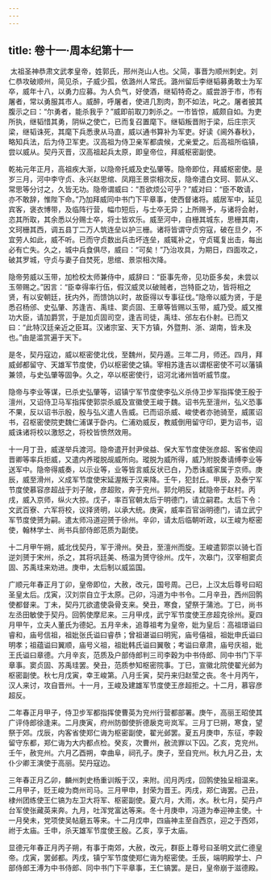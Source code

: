 ```yaml
---
---
---
```

title: 卷十一·周本纪第十一
---

 太祖圣神恭肃文武孝皇帝，姓郭氏，邢州尧山人也。父简，事晋为顺州刺史。刘仁恭攻破顺州，简见杀，子威少孤，依潞州人常氏。潞州留后李继韬募勇敢士为军卒，威年十八，以勇力应募。为人负气，好使酒，继韬特奇之。威尝游于市，市有屠者，常以勇服其市人。威醉，呼屠者，使进几割肉，割不如法，叱之。屠者披其腹示之曰：“尔勇者，能杀我乎？”威即前取刀刺杀之。一市皆惊，威颇自如。为吏所执，继韬惜其勇，阴纵之使亡，已而复召置麾下。继韬叛晋附于梁，后庄宗灭梁，继韬诛死，其麾下兵悉隶从马直，威以通书算补为军吏。好读《阃外春秋》，略知兵法，后为侍卫军吏。汉高祖为侍卫亲军都虞候，尤亲爱之。后高祖所临镇，尝以威从。契丹灭晋，汉高祖起兵太原，即皇帝位，拜威枢密副使。

乾祐元年正月，高祖疾大渐，以隐帝托威及史弘肇等。隐帝即位，拜威枢密使。是岁三月，河中李守贞、永兴赵思绾、凤翔王景崇相次反，隐帝遣白文珂、郭从义、常思等分讨之，久皆无功。隐帝谓威曰：“吾欲烦公可乎？”威对曰：“臣不敢请，亦不敢辞，惟陛下命。”乃加拜威同中书门下平章事，使西督诸将。威居军中，延见宾客，褒衣博带，及临阵行营，幅巾短后，与士卒无异；上所赐予，与诸将会射，恣其所取，其余悉以分赐士卒，将士皆欢乐。威至河中，自栅其城东，思栅其南，文珂栅其西，调五县丁二万人筑连垒以护三栅。诸将皆谓守贞穷寇，破在旦夕，不宜劳人如此，威不听。已而守贞数出兵击坏连垒，威辄补之，守贞辄复出击，每出必有亡失。久之，城中兵食俱尽，威曰：“可矣！”乃治攻具，为期日，四面攻之，破其罗城，守贞与妻子自焚死，思绾、景崇相次降。

隐帝劳威以玉带，加检校太师兼侍中，威辞曰：“臣事先帝，见功臣多矣，未尝以玉带赐之。”因言：“臣幸得率行伍，假汉威灵以破贼者，岂特臣之功，皆将相之贤，有以安朝廷，抚内外，而馈饷以时，故臣得以专事征伐。”隐帝以威为贤，于是悉召杨邠、史弘肇、苏逢吉、禹珪、窦贞固、王章等皆赐以玉带，威乃受。威又推功大臣，请加爵赏，于是加贞固司空，逢吉司徒，禹珪、邠左右仆射。已而又曰：“此特汉廷亲近之臣耳。汉诸宗室、天下方镇，外暨荆、浙、湖南，皆未及也。”由是滥赏遍于天下。

是冬，契丹寇边，威以枢密使北伐，至魏州，契丹遁。三年二月，师还。四月，拜威邺都留守、天雄军节度使，仍以枢密使之镇。宰相苏逢吉以谓枢密使不可以藩镇兼领，与史弘肇等固争。久之，卒以枢密使行，诏河北诸州皆听威节度。

隐帝与李业等谋，已杀史弘肇等，诏镇宁军节度使李弘义杀侍卫步军指挥使王殷于澶州，又诏侍卫马军指挥使郭崇杀威及宣徽使王峻于魏。诏书先至澶州，弘义恐事不果，反以诏书示殷，殷与弘义遣人告威。已而诏杀威、峻使者亦驰骑至，威匿诏书，召枢密使院吏魏仁浦谋于卧内。仁浦劝威反，教威倒用留守印，更为诏书，诏威诛诸将校以激怒之，将校皆愤然效用。

十一月丁丑，威遂举兵渡河。隐帝遣开封尹侯益、保大军节度使张彦超、客省使阎晋卿等率兵拒威，又遣内养瑽脱觇威所向。瑽脱为威所得，威乃附脱奏请缚李业等送军中。隐帝得威奏，以示业等，业等皆言威反状已白，乃悉诛威家属于京师。庚辰，威至滑州，义成军节度使宋延渥叛于汉来降。壬午，犯封丘。甲辰，及泰宁军节度使慕容彦超战于刘子陂，彦超败，奔于兖州。郭允明反，弑隐帝于赵村。丙戌，威入京师，纵火大掠。戊子，率百官朝太后于明德门，请立嗣君。太后下令：文武百寮、六军将校，议择贤明，以承大统。庚寅，威率百官诣明德门，请立武宁军节度使赟为嗣。遣太师冯道迎赟于徐州。辛卯，请太后临朝听政，以王峻为枢密使，翰林学士、尚书兵部侍郎范质为副使。

十二月甲午朔，威北伐契丹，军于滑州。癸丑，至澶州而旋。王峻遣郭崇以骑七百逆刘赟于宋州，杀之，其将巩廷美、杨温为赟守徐州。戊午，次皋门，汉宰相窦贞固、苏禹珪来劝进。庚申，太后制以威监国。

广顺元年春正月丁卯，皇帝即位，大赦，改元，国号周。己巳，上汉太后尊号曰昭圣皇太后。戊寅，汉刘崇自立于太原。己卯，冯道为中书令。二月辛丑，西州回鹘使都督来。丁未，契丹兀欲遣使袅骨支来。癸丑，寒食，望祭于蒲池。丁巳，尚书左丞田敏使于契丹。回鹘使摩尼来。三月甲戌，武宁军节度使王彦超克徐州。夏四月甲午，立夫人董氏为德妃。五月辛未，追尊祖考为皇帝，妣为皇后：高祖璟谥曰睿和，庙号信祖，祖妣张氏谥曰睿恭；曾祖谌谥曰明宪，庙号僖祖，祖妣申氏谥曰明孝；祖蕴谥曰翼顺，庙号义祖，祖妣韩氏谥曰翼敬；考谥曰章肃，庙号庆祖，妣王氏谥曰章德。六月辛亥，范质及户部侍郎判三司李穀为中书侍郎、同中书门下平章事。窦贞固、苏禹珪罢。癸丑，范质参知枢密院事。丁巳，宣徽北院使翟光邺为枢密副使。秋七月戊寅，幸王峻第。八月壬寅，契丹来归赵莹之丧。冬十月丙午，汉人来讨，攻自晋州。十一月，王峻及建雄军节度使王彦超拒之。十二月，慕容彦超反。

二年春正月甲子，侍卫步军都指挥使曹英为兖州行营都部署。庚午，高丽王昭使其广评侍郎徐逢来。二月庚寅，府州防御使折德扆克岢岚军。三月丁巳朔，寒食，望祭于郊。戊辰，内客省使郑仁诲为枢密副使，翟光邺罢。夏五月庚申，东征，李穀留守东都，郑仁诲为大内都点检。癸亥，次曹州，赦流罪以下囚。乙亥，克兖州。壬午，赦兖州。六月乙酉朔，幸曲阜，祠孔子。庚子，至自兖州。秋九月乙丑，太仆少卿王演使于高丽。契丹寇边。

三年春正月乙卯，麟州刺史杨重训叛于汉，来附。闰月丙戌，回鹘使独呈相温来。二月甲子，贬王峻为商州司马。三月甲申，封荣为晋王。丙戌，郑仁诲罢。己丑，棣州团练使王仁镐为左卫大将军、枢密副使。夏六月，大雨，水。秋七月，契丹卢台军使张藏英来奔。九月，吐浑党富达等来。冬十月庚申，冯道为奉迎神主使。十一月癸未，党项使吴帖磨五等来。十二月戊申，四庙神主至自西京，迎之于西郊，祔于太庙。壬申，杀天雄军节度使王殷。乙亥，享于太庙。

显德元年春正月丙子朔，有事于南郊，大赦，改元，群臣上尊号曰圣明文武仁德皇帝。戊寅，罢邺都。丙戌，镇宁军节度使郑仁诲为枢密使。壬辰，端明殿学士、户部侍郎王溥为中书侍郎、同中书门下平章事，王仁镐罢。是日，皇帝崩于滋德殿。

